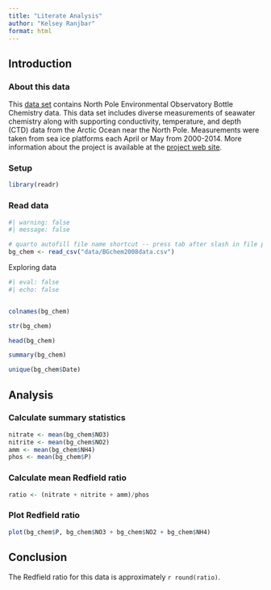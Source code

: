 ```yaml
---
title: "Literate Analysis"
author: "Kelsey Ranjbar"
format: html
---
```


## Introduction

### About this data

This [data set](https://arcticdata.io/catalog/view/doi:10.18739/A25T3FZ8X) contains North Pole Environmental Observatory Bottle Chemistry data. This data set includes diverse measurements of seawater chemistry along with supporting conductivity, temperature, and depth (CTD) data from the Arctic Ocean near the North Pole. Measurements were taken from sea ice platforms each April or May from 2000-2014. More information about the project is available at the [project web site](http://psc.apl.washington.edu/northpole).

### Setup
```r
library(readr)
```

### Read data
```r
#| warning: false
#| message: false

# quarto autofill file name shortcut -- press tab after slash in file path
bg_chem <- read_csv("data/BGchem2008data.csv")

```


Exploring data
```r
#| eval: false
#| echo: false


colnames(bg_chem)

str(bg_chem)

head(bg_chem)

summary(bg_chem)

unique(bg_chem$Date)

```



## Analysis

### Calculate summary statistics
```r
nitrate <- mean(bg_chem$NO3)
nitrite <- mean(bg_chem$NO2)
amm <- mean(bg_chem$NH4)
phos <- mean(bg_chem$P)

```

### Calculate mean Redfield ratio
```r
ratio <- (nitrate + nitrite + amm)/phos
```

### Plot Redfield ratio
```r
plot(bg_chem$P, bg_chem$NO3 + bg_chem$NO2 + bg_chem$NH4)
```

## Conclusion

The Redfield ratio for this data is approximately `r round(ratio)`.

